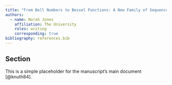 ```yaml
---
title: "From Bell Numbers to Bessel Functions: A New Family of Sequences with m-Binomial Transform Properties"
authors:
  - name: Norah Jones
    affiliation: The University
    roles: writing
    corresponding: true
bibliography: references.bib
---
```


## Section
This is a simple placeholder for the manuscript's main document [@knuth84].
